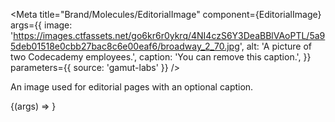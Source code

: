 
<Meta
  title="Brand/Molecules/EditorialImage"
  component={EditorialImage}
  args={{
    image:
      'https://images.ctfassets.net/go6kr6r0ykrq/4NI4czS6Y3DeaBBlVAoPTL/5a95deb01518e0cbb27bac8c6e00eaf6/broadway_2_70.jpg',
    alt: 'A picture of two Codecademy employees.',
    caption: 'You can remove this caption.',
  }}
  parameters={{ source: 'gamut-labs' }}
/>

An image used for editorial pages with an optional caption.

<Canvas withSource="open" className="dark">
  <Story name="EditorialImage">{(args) => <EditorialImage {...args} />}</Story>
</Canvas>

<Props story="EditorialImage" />
